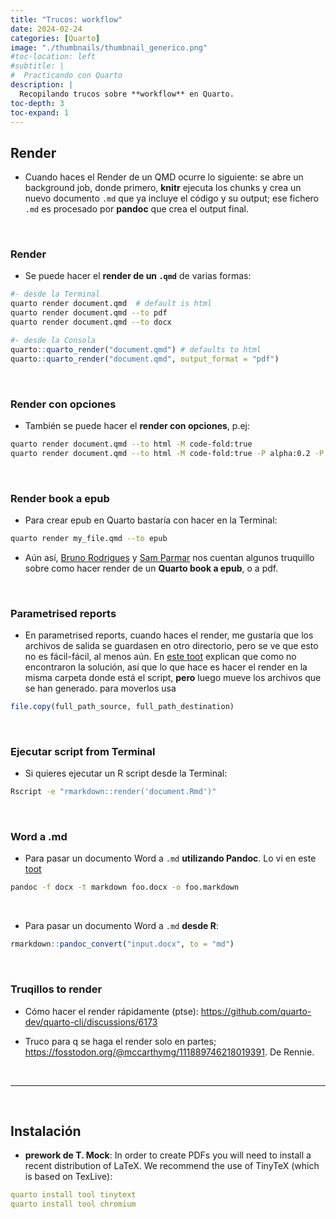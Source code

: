 ```yaml
---
title: "Trucos: workflow"
date: 2024-02-24
categories: [Quarto]
image: "./thumbnails/thumbnail_generico.png"
#toc-location: left
#subtitle: | 
#  Practicando con Quarto
description: |
  Recopilando trucos sobre **workflow** en Quarto.
toc-depth: 3
toc-expand: 1
---
```




## Render

- Cuando haces el Render de un QMD ocurre lo siguiente: se abre un background job, donde primero, **knitr** ejecuta los chunks y crea un nuevo documento `.md` que ya incluye el código y su output; ese fichero `.md` es procesado por **pandoc** que crea el output final.


<br>

### Render

- Se puede hacer el **render de un `.qmd`** de varias formas: 


```bash
#- desde la Terminal
quarto render document.qmd  # default is html
quarto render document.qmd --to pdf
quarto render document.qmd --to docx
```

```r
#- desde la Consola
quarto::quarto_render("document.qmd") # defaults to html
quarto::quarto_render("document.qmd", output_format = "pdf")
```

<br>

### Render con opciones

 - También se puede hacer el **render con opciones**, p.ej:     

```bash
quarto render document.qmd --to html -M code-fold:true                  
quarto render document.qmd --to html -M code-fold:true -P alpha:0.2 -P ratio:0.3     
```

<br>

### Render book a epub

- Para crear epub en Quarto bastaría con hacer en la Terminal: 

```bash
quarto render my_file.qmd --to epub
```

- Aún así, [Bruno Rodrigues](https://www.brodrigues.co/blog/2023-03-03-quarto_books/) y [Sam Parmar](https://parmsam.medium.com/rendering-r-books-to-epub-using-quarto-for-easier-reading-a5b1bfa575ff) nos cuentan algunos truquillo sobre como hacer render de un **Quarto book a epub**, o a pdf.

<br>

### Parametrised reports

- En parametrised reports, cuando haces el render, me gustaría que los archivos de salida se guardasen en otro directorio, pero se ve que esto no es fácil-fácil, al menos aún. En [este toot](https://fediscience.org/@jhelvy/109801352523104934) explican que como no encontraron la solución, así que lo que hace es hacer el render en la misma carpeta donde está el script, **pero** luego mueve los archivos que se han generado. para moverlos usa

```r
file.copy(full_path_source, full_path_destination)
```

<br>

### Ejecutar script from Terminal


- Si quieres ejecutar un R script desde la Terminal:  

```bash
Rscript -e "rmarkdown::render('document.Rmd')"
```

<br>

### Word a .md


- Para pasar un documento Word a `.md` **utilizando Pandoc**. Lo vi en este [toot](https://mathstodon.xyz/@tschenkel/110027618199749971)

```bash
pandoc -f docx -t markdown foo.docx -o foo.markdown
```

<br>

- Para pasar un documento Word a `.md` **desde R**:

```r
rmarkdown::pandoc_convert("input.docx", to = "md")
```

<br>

### Truqillos to render


- Cómo hacer el render rápidamente (ptse): <https://github.com/quarto-dev/quarto-cli/discussions/6173>


- Truco para q se haga el render solo en partes; <https://fosstodon.org/@mccarthymg/111889746218019391>. De Rennie.


<br>

----------------

<br>

## Instalación

- **prework de T. Mock**: In order to create PDFs you will need to install a recent distribution of LaTeX. We recommend the use of TinyTeX (which is based on TexLive):

```yaml
quarto install tool tinytext
quarto install tool chromium
```

